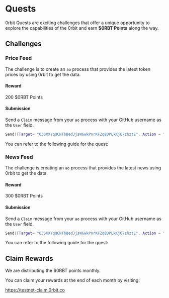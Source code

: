  
# Quests

0rbit Quests are exciting challenges that offer a unique opportunity to explore the capabilities of the 0rbit and earn __$0RBT Points__ along the way. 

## Challenges

### Price Feed

The challenge is to create an `ao` process that provides the latest token prices by using 0rbit to get the data.

#### Reward
200 $0RBT Points

#### Submission

Send a `Claim` message from your `ao` process with your GitHub username as the `User` field.
```lua
Send({Target= "O3SXXYqQCNTbBedJjsW6wkPnrKFZq8DPLkKjO7zhztE", Action = "Claim", Quest = "Price-Bot", User = <username>})
```

You can refer to the following guide for the quest:
<Cards num={1}>
    <Card icon=" ＄ " title="Price Feed Quest" href="/learn-by-building/price-feed" image="true" />
</Cards>

### News Feed

The challenge is creating an `ao` process that provides the latest news using 0rbit to get the data.

#### Reward
300 $0RBT Points

#### Submission

Send a `Claim` message from your `ao` process with your GitHub username as the `User` field.
```lua
Send({Target= "O3SXXYqQCNTbBedJjsW6wkPnrKFZq8DPLkKjO7zhztE", Action = "Claim", Quest = "News-Bot", User = <username>})
```

You can refer to the following guide for the quest:
<Cards num={1}>
    <Card icon=" 📰 " title="News Feed" href="/learn-by-building/news-feed" image="true" />
</Cards>

## Claim Rewards

We are distributing the $0RBT points monthly. 

You can claim your rewards at the end of each month by visiting:

https://testnet-claim.0rbit.co